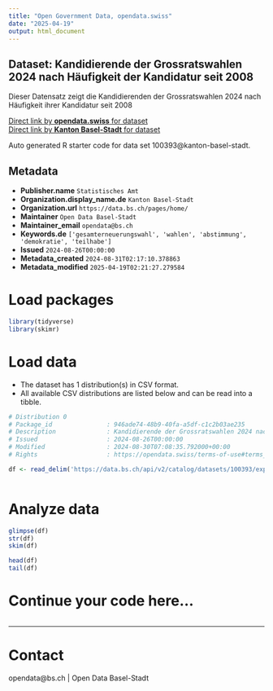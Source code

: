 ```yaml
---
title: "Open Government Data, opendata.swiss"
date: "2025-04-19"
output: html_document
---
```


## Dataset: Kandidierende der Grossratswahlen 2024 nach Häufigkeit der Kandidatur seit 2008

Dieser Datensatz zeigt die Kandidierenden der Grossratswahlen 2024 nach Häufigkeit ihrer Kandidatur seit 2008

[Direct link by **opendata.swiss** for dataset](https://opendata.swiss/de/dataset/kandidierende-der-grossratswahlen-2024-nach-haufigkeit-der-kandidatur-seit-2008)<br>
[Direct link by **Kanton Basel-Stadt** for dataset](https://data.bs.ch/explore/dataset/100393/)

Auto generated R starter code for data set 100393@kanton-basel-stadt.

## Metadata

- **Publisher.name** `Statistisches Amt`
- **Organization.display_name.de** `Kanton Basel-Stadt`
- **Organization.url** `https://data.bs.ch/pages/home/`
- **Maintainer** `Open Data Basel-Stadt`
- **Maintainer_email** `opendata@bs.ch`
- **Keywords.de** `['gesamterneuerungswahl', 'wahlen', 'abstimmung', 'demokratie', 'teilhabe']`
- **Issued** `2024-08-26T00:00:00`
- **Metadata_created** `2024-08-31T02:17:10.378863`
- **Metadata_modified** `2025-04-19T02:21:27.279584`


# Load packages

```r

library(tidyverse)
library(skimr)

```

# Load data

-   The dataset has 1 distribution(s) in CSV format.
-   All available CSV distributions are listed below and can be read into a tibble.

```r

# Distribution 0
# Package_id               : 946ade74-48b9-40fa-a5df-c1c2b03ae235
# Description              : Kandidierende der Grossratswahlen 2024 nach Häufigkeit der Kandidatur seit 2008 (csv)
# Issued                   : 2024-08-26T00:00:00
# Modified                 : 2024-08-30T07:08:35.792000+00:00
# Rights                   : https://opendata.swiss/terms-of-use#terms_by

df <- read_delim('https://data.bs.ch/api/v2/catalog/datasets/100393/exports/csv?use_labels=true')



```

# Analyze data

```r

glimpse(df)
str(df)
skim(df)

head(df)
tail(df)

```

# Continue your code here...

```r

```

------------------------------------------------------------------------

# Contact

opendata@bs.ch | Open Data Basel-Stadt
